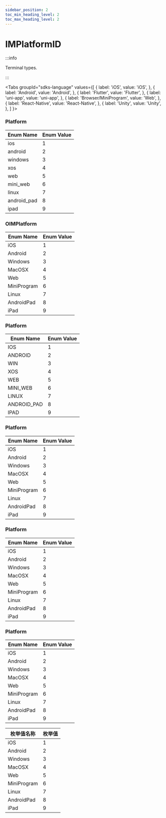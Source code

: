 ```yaml
---
sidebar_position: 2
toc_min_heading_level: 2
toc_max_heading_level: 2
---
```


# IMPlatformID

:::info

Terminal types.

:::

<Tabs
groupId="sdks-language"
values={[
{ label: 'iOS', value: 'iOS', },
{ label: 'Android', value: 'Android', },
{ label: 'Flutter', value: 'Flutter', },
{ label: 'uni-app', value: 'uni-app', },
{ label: 'Browser/MiniProgram', value: 'Web', },
{ label: 'React-Native', value: 'React-Native', },
{ label: 'Unity', value: 'Unity', },
]
}>

<TabItem value="Flutter">

### Platform

| Enum Name     | Enum Value |
| ------------- | ---------- |
| ios           | 1          |
| android       | 2          |
| windows       | 3          |
| xos           | 4          |
| web           | 5          |
| mini_web      | 6          |
| linux         | 7          |
| android_pad   | 8          |
| ipad          | 9          |

</TabItem>

<TabItem value="iOS">

### OIMPlatform

| Enum Name     | Enum Value |
| ------------- | ---------- |
| iOS           | 1          |
| Android       | 2          |
| Windows       | 3          |
| MacOSX        | 4          |
| Web           | 5          |
| MiniProgram   | 6          |
| Linux         | 7          |
| AndroidPad    | 8          |
| iPad          | 9          |

</TabItem>

<TabItem value="Android">

### Platform

| Enum Name     | Enum Value |
| ------------- | ---------- |
| IOS           | 1          |
| ANDROID       | 2          |
| WIN           | 3          |
| XOS           | 4          |
| WEB           | 5          |
| MINI_WEB      | 6          |
| LINUX         | 7          |
| ANDROID_PAD   | 8          |
| IPAD          | 9          |

</TabItem>

<TabItem value="Web">

### Platform

| Enum Name     | Enum Value |
| ------------- | ---------- |
| iOS           | 1          |
| Android       | 2          |
| Windows       | 3          |
| MacOSX        | 4          |
| Web           | 5          |
| MiniProgram   | 6          |
| Linux         | 7          |
| AndroidPad    | 8          |
| iPad          | 9          |

</TabItem>

<TabItem value="uni-app">

### Platform

| Enum Name     | Enum Value |
| ------------- | ---------- |
| iOS           | 1          |
| Android       | 2          |
| Windows       | 3          |
| MacOSX        | 4          |
| Web           | 5          |
| MiniProgram   | 6          |
| Linux         | 7          |
| AndroidPad    | 8          |
| iPad          | 9          |

</TabItem>

<TabItem value="React-Native">

### Platform

| Enum Name     | Enum Value |
| ------------- | ---------- |
| iOS           | 1          |
| Android       | 2          |
| Windows       | 3          |
| MacOSX        | 4          |
| Web           | 5          |
| MiniProgram   | 6          |
| Linux         | 7          |
| AndroidPad    | 8          |
| iPad          | 9          |

</TabItem>

<TabItem value="Unity">

| 枚举值名称  | 枚举值 |
| ----------- | ------ |
| iOS         | 1      |
| Android     | 2      |
| Windows     | 3      |
| MacOSX      | 4      |
| Web         | 5      |
| MiniProgram | 6      |
| Linux       | 7      |
| AndroidPad  | 8      |
| iPad        | 9      |

</TabItem>

</Tabs>